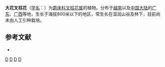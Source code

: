 {{Speciesbox
| genus = Staurogyne
| species = sesamoides
| authority = ([[海因里希·冯亨德尔-马志尼|Hand.-Mazz.]]) B. L.
}}

'''大花叉柱花'''（[[学名|学名]]：{{lang|la|''Staurogyne sesamoides''}}）为[[爵床科|爵床科]][[叉柱花属|叉柱花属]]的植物。分布于[[越南|越南]]以及[[中国大陆|中国大陆]]的[[广东|广东]]、[[广西|广西]]等地，生长于海拔800米以下的地区，常生长在湿润山谷及林下，目前尚未由人工引种栽培。

== 参考文献 ==
<div class="references-small">
* {{cite web| url =http://www.bioinfo.cn/db05/KmzwSpecies.php?action=view&id=147| title =大花叉柱花| work =《中国高等植物数据库全库》| publisher =中国科学院微生物研究所| author =昆明植物研究所| accessdate =2009-02-20| deadurl =yes| archiveurl =https://web.archive.org/web/20160305043958/http://www.bioinfo.cn/db05/KmzwSpecies.php?action=view&id=147| archivedate =2016-03-05}}
</div>
{{Taxonbar|from=Q10937465}}

[[Category:叉柱花属|D]]
[[Category:越南植物|D]]
[[Category:广东植物|D]]
[[Category:广西植物|D]]